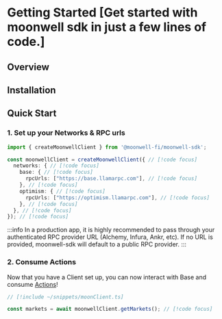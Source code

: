
# Getting Started [Get started with moonwell sdk in just a few lines of code.]

## Overview



## Installation

<InstallCommandTabs />

## Quick Start

### 1. Set up your Networks & RPC urls

```ts twoslash
import { createMoonwellClient } from '@moonwell-fi/moonwell-sdk';

const moonwellClient = createMoonwellClient({ // [!code focus]
  networks: { // [!code focus]
    base: { // [!code focus]
      rpcUrls: ["https://base.llamarpc.com"], // [!code focus]
    }, // [!code focus]
    optimism: { // [!code focus]
      rpcUrls: ["https://optimism.llamarpc.com"], // [!code focus]
    }, // [!code focus]
  }, // [!code focus]
}); // [!code focus]
```

:::info
In a production app, it is highly recommended to pass through your authenticated RPC provider URL (Alchemy, Infura, Ankr, etc). If no URL is provided, moonwell-sdk will default to a public RPC provider.
:::

### 2. Consume Actions

Now that you have a Client set up, you can now interact with Base and consume [Actions](/docs/actions/core/getMarkets)!

```ts twoslash 
// [!include ~/snippets/moonClient.ts]

const markets = await moonwellClient.getMarkets(); // [!code focus]
```